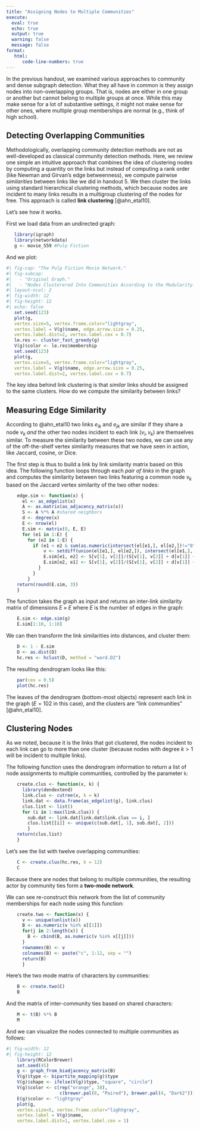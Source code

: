 ```yaml
---
title: "Assigning Nodes to Multiple Communities"
execute: 
  eval: true
  echo: true
  output: true
  warning: false
  message: false
format: 
   html:
      code-line-numbers: true
---
```


In the previous handout, we examined various approaches to community and dense subgraph detection. What they all have in common is they assign nodes into non-overlapping groups. That is, nodes are either in one group or another but cannot belong to multiple groups at once. While this may make sense for a lot of substantive settings, it might not make sense for other ones, where multiple group memberships are normal (e.g., think of high school). 

## Detecting Overlapping Communities

Methodologically, overlapping community detection methods are not as well-developed as classical community detection methods. Here, we review one simple an intuitive approach that combines the idea of clustering nodes by computing a quantity on the links but instead of computing a rank order (like Newman and Girvan's edge betweenness), we compute pairwise *similarities* between links like we did in handout 5. We then cluster the links using standard hierarchical clustering methods, which because nodes are incident to many links results in a multigroup clustering of the nodes for free. This approach is called **link clustering** [@ahn_etal10].

Let's see how it works.

First we load data from an undirected graph:

```r
   library(igraph)
   library(networkdata)
   g <- movie_559 #Pulp Fiction
```

And we plot:

```r
#| fig-cap: "The Pulp Fiction Movie Network."
#| fig-subcap:
#|   - "Original Graph."
#|   - "Nodes Clusterered Into Communities According to the Modularity." 
#| layout-ncol: 2
#| fig-width: 12
#| fig-height: 12
#| echo: false
   set.seed(123)
   plot(g, 
   vertex.size=5, vertex.frame.color="lightgray", 
   vertex.label = V(g)$name, edge.arrow.size = 0.25,
   vertex.label.dist=2, vertex.label.cex = 0.7)
   le.res <- cluster_fast_greedy(g)
   V(g)$color <- le.res$membership
   set.seed(123)
   plot(g, 
   vertex.size=5, vertex.frame.color="lightgray", 
   vertex.label = V(g)$name, edge.arrow.size = 0.25,
   vertex.label.dist=2, vertex.label.cex = 0.7)
```

The key idea behind link clustering is that *similar* links should be assigned to the same clusters. How do we compute the similarity between links? 

## Measuring Edge Similarity

According to @ahn_etal10 two links $e_{ik}$ and $e_{jk}$ are similar if they share a node $v_k$ *and* the other two nodes incident to each link ($v_i, v_k$) are themselves similar. To measure the similarity between these two nodes, we can use any of the off-the-shelf vertex similarity measures that we have seen in action, like Jaccard, cosine, or Dice.

The first step is thus to build a link by link similarity matrix based on this idea. The following function loops through each *pair of links* in the graph and computes the similarity between two links featuring a common node $v_k$  based on the Jaccard vertex similarity of the two other nodes:

```r
    edge.sim <- function(x) {
      el <- as_edgelist(x)
      A <- as.matrix(as_adjacency_matrix(x))
      S <- A %*% A #shared neighbors
      d <- degree(x)
      E <- nrow(el)
      E.sim <- matrix(0, E, E)
      for (e1 in 1:E) {
        for (e2 in 1:E) {
          if (e1 < e2 & sum(as.numeric(intersect(el[e1,], el[e2,])!="0"))==1) {
              v <- setdiff(union(el[e1,], el[e2,]), intersect(el[e1,], el[e2,]))
              E.sim[e1, e2] <- S[v[1], v[2]]/(S[v[1], v[2]] + d[v[1]] + d[v[2]])
              E.sim[e2, e1] <- S[v[1], v[2]]/(S[v[1], v[2]] + d[v[1]] + d[v[2]])
            }
          }
        }
    return(round(E.sim, 3))
    }
```

The function takes the graph as input and returns an inter-link similarity matrix of dimensions $E \times E$ where $E$ is the number of edges in the graph:

```r
    E.sim <- edge.sim(g)
    E.sim[1:10, 1:10]
```

We can then transform the link similarities into distances, and cluster them:

```r
    D <- 1 - E.sim
    D <- as.dist(D)
    hc.res <- hclust(D, method = "ward.D2")
```

The resulting dendrogram looks like this:

```r
    par(cex = 0.5)
    plot(hc.res)
```

The leaves of the dendrogram (bottom-most objects) represent each link in the graph ($E = 102$ in this case), and the clusters are "link communities" [@ahn_etal10].

## Clustering Nodes

As we noted, because it is the links that got clustered, the nodes incident to each link can go to more than one cluster (because nodes with degree $k>1$ will be incident to multiple links). 

The following function uses the dendrogram information to return a list of node assignments to multiple communities, controlled by the parameter `k`:

```r
    create.clus <- function(x, k) {
      library(dendextend)
      link.clus <- cutree(x, k = k)
      link.dat <- data.frame(as_edgelist(g), link.clus)
      clus.list <- list()
      for (i in 1:max(link.clus)) {
        sub.dat <- link.dat[link.dat$link.clus == i, ]
        clus.list[[i]] <- unique(c(sub.dat[, 1], sub.dat[, 2]))
        }
    return(clus.list)
    }
```

Let's see the list with twelve overlapping communities:

```r
    C <- create.clus(hc.res, k = 12)
    C
```

Because there are nodes that belong to multiple communities, the resulting actor by community ties form a **two-mode network**. 

We can see re-construct this network from the list of community memberships for each node using this function:

```r
    create.two <- function(x) {
      v <- unique(unlist(x))
      B <- as.numeric(v %in% x[[1]])
      for(j in 2:length(x)) {
        B <- cbind(B, as.numeric(v %in% x[[j]]))
      }
      rownames(B) <- v
      colnames(B) <- paste("c", 1:12, sep = "")
      return(B)
      }
```

Here's the two mode matrix of characters by communities:

```r
    B <- create.two(C)
    B
```

And the matrix of inter-community ties based on shared characters:

```r
    M <- t(B) %*% B
    M
```

And we can visualize the nodes connected to multiple communities as follows: 

```r
#| fig-width: 12
#| fig-height: 12
    library(RColorBrewer)
    set.seed(45)
    g <- graph_from_biadjacency_matrix(B)
    V(g)$type <- bipartite_mapping(g)$type
    V(g)$shape <- ifelse(V(g)$type, "square", "circle")
    V(g)$color <- c(rep("orange", 38), 
                    c(brewer.pal(8, "Paired"), brewer.pal(4, "Dark2"))) 
    E(g)$color <- "lightgray"
    plot(g, 
    vertex.size=5, vertex.frame.color="lightgray", 
    vertex.label = V(g)$name,
    vertex.label.dist=1, vertex.label.cex = 1)
```





